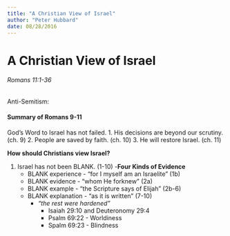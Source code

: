 ```yaml
---
title: "A Christian View of Israel"
author: "Peter Hubbard"
date: 08/28/2016
---
```


# A Christian View of Israel
###### Romans 11:1-36

Anti-Semitism:

#### Summary of Romans 9-11
God's Word to Israel has not failed. 
1. His decisions are beyond our scrutiny. (ch. 9)
2. People are saved by faith. (ch. 10)
3. He will restore Israel. (ch. 11)

**How should Christians view Israel?**

1. Israel has not been <answer>BLANK</answer>. (1-10)
   -**Four Kinds of Evidence**
   	- <answer>BLANK</answer> experience - "for I myself am an Israelite" (1b)
	- <answer>BLANK</answer> evidence - "whom He forknew" (2a)
	- <answer>BLANK</answer> example - "the Scripture says of Elijah" (2b-6)
	- <answer>BLANK</answer> explanation - "as it is written" (7-10)
	  	- *"the rest were hardened"*
		  	- Isaiah 29:10 and Deuteronomy 29:4
			- Psalm 69:22 - Worldiness
			- Spalm 69:23 - Blindness


